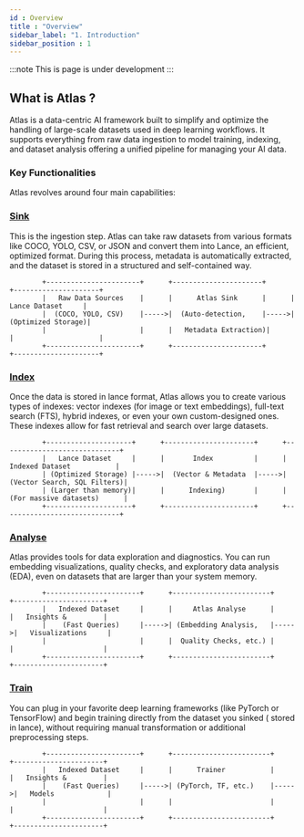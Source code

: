 ```yaml
---
id : Overview
title : "Overview"
sidebar_label: "1. Introduction"
sidebar_position : 1
---
```


:::note 
This is page is under development 
:::

## What is Atlas ?

Atlas is a data-centric AI framework built to simplify and optimize the handling of large-scale datasets used in deep learning workflows. It supports everything from raw data ingestion to model training, indexing, and dataset analysis offering a unified pipeline for managing your AI data. 

### Key Functionalities

Atlas revolves around four main capabilities:

### [Sink](./operations/sink.mdx) 

This is the ingestion step. Atlas can take raw datasets from various formats like COCO, YOLO, CSV, or JSON and convert them into Lance, an efficient, optimized format. During this process, metadata is automatically extracted, and the dataset is stored in a structured and self-contained way.

```
        +-----------------------+      +----------------------+      +---------------------+
        |   Raw Data Sources    |      |      Atlas Sink      |      |   Lance Dataset     |
        |  (COCO, YOLO, CSV)    |----->|  (Auto-detection,    |----->|  (Optimized Storage)|
        |                       |      |   Metadata Extraction)|      |                     |
        +-----------------------+      +----------------------+      +---------------------+
```


### [Index](./operations/index.mdx)

Once the data is stored in lance format, Atlas allows you to create various types of indexes: vector indexes (for image or text embeddings), full-text search (FTS), hybrid indexes, or even your own custom-designed ones. These indexes allow for fast retrieval and search over large datasets.


```
        +---------------------+      +----------------------+      +-----------------------------+
        |   Lance Dataset     |      |       Index          |      |   Indexed Dataset           |
        | (Optimized Storage) |----->|  (Vector & Metadata  |----->| (Vector Search, SQL Filters)|
        | (Larger than memory)|      |      Indexing)       |      | (For massive datasets)      |
        +---------------------+      +----------------------+      +-----------------------------+
```


### [Analyse](./operations/analyse.mdx)

Atlas provides tools for data exploration and diagnostics. You can run embedding visualizations, quality checks, and exploratory data analysis (EDA), even on datasets that are larger than your system memory.


```
        +-----------------------+      +------------------------+      +----------------------+
        |   Indexed Dataset     |      |     Atlas Analyse      |      |   Insights &         |
        |    (Fast Queries)     |----->| (Embedding Analysis,   |----->|   Visualizations     |
        |                       |      |  Quality Checks, etc.) |      |                      |
        +-----------------------+      +------------------------+      +----------------------+
```


### [Train](./operations/train.mdx) 

You can plug in your favorite deep learning frameworks (like PyTorch or TensorFlow) and begin training directly from the dataset you sinked ( stored in lance),  without requiring manual transformation or additional preprocessing steps.


```
        +-----------------------+      +------------------------+      +----------------------+
        |   Indexed Dataset     |      |      Trainer           |      |   Insights &         |
        |    (Fast Queries)     |----->| (PyTorch, TF, etc.)    |----->|   Models             |
        |                       |      |                        |      |                      |
        +-----------------------+      +------------------------+      +----------------------+
```
